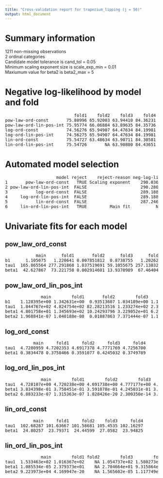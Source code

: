 ```yaml
---
title: "Cross-validation report for trapezium_lipping (j = 50)"
output: html_document
---
```

# Summary information
1211 non-missing observations  
2 ordinal categories  
Candidate model tolerance is cand_tol = 0.05  
Minimum scaling exponent size is scale_exp_min = 0.01  
Maxiumum value for beta2 is beta2_max = 5  

# Negative log-likelihood by model and fold
<pre>
                           fold1    fold2    fold3    fold4  
pow-law-ord-const       75.80996 65.92003 63.94410 84.36231  
pow-law-ord-lin-pos-int 75.95774 66.06884 63.89635 84.35736  
log-ord-const           74.56276 65.94907 64.47634 84.19981  
log-ord-lin-pos-int     74.56275 65.94907 64.47634 84.19981  
lin-ord-const           75.54727 63.48634 63.90711 84.30581  
lin-ord-lin-pos-int     75.54726       NA 63.90800 84.43651  
</pre>
# Automated model selection
<pre>
                    model reject    reject-reason neg-log-lik delta-neg-log-lik model-rank  
1       pow-law-ord-const   TRUE Scaling exponent    290.0364          2.789870         NA  
2 pow-law-ord-lin-pos-int  FALSE                     290.2803          3.033764          4  
3           log-ord-const  FALSE                     289.1880          1.941453          3  
4     log-ord-lin-pos-int  FALSE                     289.1880          1.941443          2  
5           lin-ord-const  FALSE                     287.2465          0.000000          1  
6     lin-ord-lin-pos-int   TRUE         Main fit          NA                NA         NA  
</pre>
# Univariate fits for each model
## pow_law_ord_const  
<pre>
            main      fold1       fold2      fold3      fold4  
b1      1.105075   1.220641 0.007851812  0.8738755   1.202628  
tau1  165.865564 277.291868 1.037519691 59.1055675 257.138328  
beta1  42.627867  73.221758 0.002914601 13.9370989  67.464045  
</pre>
## pow_law_ord_lin_pos_int  
<pre>
              main        fold1       fold2        fold3        fold4  
b1    1.128395e+00 1.342631e+00  0.93513607 1.034189e+00 1.186169e+00  
tau1  1.844767e+02 4.824754e+02 82.28213516 1.233274e+02 2.385841e+02  
beta1 4.801758e+01 1.345693e+02 10.24293796 3.229052e+01 6.208593e+01  
beta2 1.968841e-07 1.040188e-08  0.01887863 7.371444e-07 1.155360e-07  
</pre>
## log_ord_const  
<pre>
           main     fold1     fold2     fold3     fold4  
tau1  4.7280959 4.7202353 4.6917378 4.7771769 4.7256700  
beta1 0.3834478 0.3758466 0.3591077 0.4245032 0.3749789  
</pre>
## log_ord_lin_pos_int  
<pre>
              main        fold1        fold2        fold3        fold4  
tau1  4.728107e+00 4.720238e+00 4.691738e+00 4.777177e+00 4.725670e+00  
beta1 3.834398e-01 3.758451e-01 3.591078e-01 4.245031e-01 3.749790e-01  
beta2 6.883233e-07 1.315363e-07 1.828426e-20 2.300350e-14 3.979358e-11  
</pre>
## lin_ord_const  
<pre>
           main     fold1     fold2    fold3     fold4  
tau1  102.68287 101.63667 101.58681 105.4535 102.16297  
beta1  24.80257  23.79371  24.44599  27.0582  23.94825  
</pre>
## lin_ord_lin_pos_int  
<pre>
              main        fold1 fold2        fold3        fold4  
tau1  1.533463e+02 1.016367e+02    NA 1.054737e+02 1.580273e+02  
beta1 1.085534e-05 2.379373e+01    NA 2.704664e+01 9.315864e-51  
beta2 9.223973e+04 4.169947e-20    NA 1.565602e-05 1.117749e+50  
</pre>
